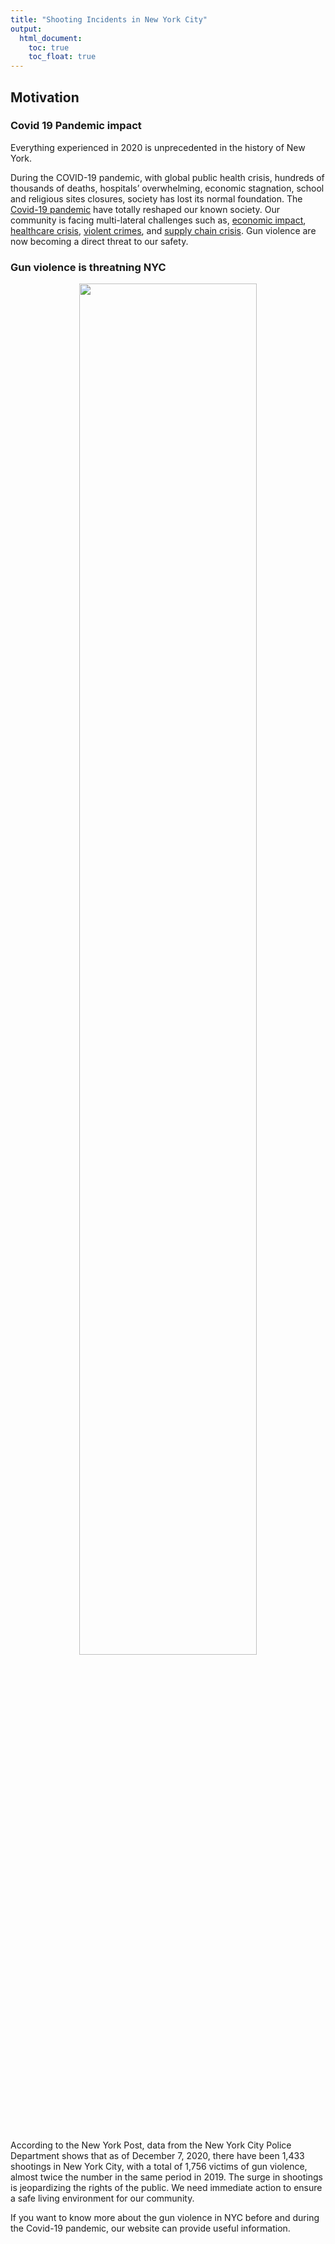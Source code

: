 ```yaml
---
title: "Shooting Incidents in New York City"
output: 
  html_document:
    toc: true
    toc_float: true
---
```

## Motivation

### Covid 19 Pandemic impact

Everything experienced in 2020 is unprecedented in the history of New York.

During the COVID-19 pandemic, with global public health crisis, hundreds of thousands of deaths, hospitals' overwhelming, economic stagnation, school and religious sites closures, society has lost its normal foundation. The [Covid-19 pandemic](https://www.hopkinsmedicine.org/health/conditions-and-diseases/coronavirus) have totally reshaped our known society. Our community is facing multi-lateral challenges such as, [economic impact](https://www.census.gov/library/stories/2021/03/initial-impact-covid-19-on-united-states-economy-more-widespread-than-on-mortality.html), [healthcare crisis](https://www.nytimes.com/2021/12/03/nyregion/covid-cases-surge-upstate-ny.html),
[violent crimes](https://gothamist.com/news/why-are-shootings-and-murders-rise-nyc), and [supply chain crisis](https://www.ey.com/en_sg/supply-chain/how-covid-19-impacted-supply-chains-and-what-comes-next). Gun violence are now becoming a direct threat to our safety.

### Gun violence is threatning NYC

<center><img src="photo/gun_violence.jpg" style="width:75%"></center>

</br>

According to the New York Post, data from the New York City Police Department shows that as of December 7, 2020, there have been 1,433 shootings in New York City, with a total of 1,756 victims of gun violence, almost twice the number in the same period in 2019. The surge in shootings is jeopardizing the rights of the public. We need immediate action to ensure a safe living environment for our community.

If you want to know more about the gun violence in NYC before and during the Covid-19 pandemic, our website can provide useful information.




















